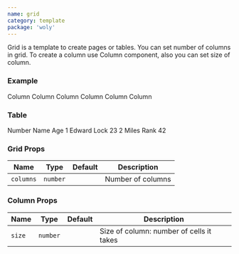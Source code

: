 ```yaml
---
name: grid
category: template
package: 'woly'
---
```



Grid is a template to create pages or tables. You can set number of columns in grid.
To create a column use Column component, also you can set size of column.

### Example

<Playground>
  <Grid columns={5}>
    <Column>
      <ColumnContent>Column</ColumnContent>
    </Column>
    <Column size={2}>
      <ColumnContent>Column</ColumnContent>
    </Column>
    <Column>
      <ColumnContent>Column</ColumnContent>
    </Column>
    <Column size={5}>
      <ColumnContent>Column</ColumnContent>
    </Column>
    <Column>
      <ColumnContent>Column</ColumnContent>
    </Column>
    <Column>
      <ColumnContent>Column</ColumnContent>
    </Column>
  </Grid>
</Playground>

### Table

<Playground>
  <Grid columns={5}>
    <Column>
      <TableContent style={{ background: '#f5f5f5' }}>Number</TableContent>
    </Column>
    <Column size={3}>
      <TableContent style={{ background: '#f5f5f5' }}>Name</TableContent>
    </Column>
    <Column>
      <TableContent style={{ background: '#f5f5f5' }}>Age</TableContent>
    </Column>
    <Column>
      <TableContent>1</TableContent>
    </Column>
    <Column size={3}>
      <TableContent>Edward Lock</TableContent>
    </Column>
    <Column>
      <TableContent>23</TableContent>
    </Column>
    <Column>
      <TableContent>2</TableContent>
    </Column>
    <Column size={3}>
      <TableContent>Miles Rank</TableContent>
    </Column>
    <Column>
      <TableContent>42</TableContent>
    </Column>
  </Grid>
</Playground>

### Grid Props

| Name      | Type     | Default | Description       |
| --------- | -------- | ------- | ----------------- |
| `columns` | `number` |         | Number of columns |

### Column Props

| Name   | Type     | Default | Description                              |
| ------ | -------- | ------- | ---------------------------------------- |
| `size` | `number` |         | Size of column: number of cells it takes |
